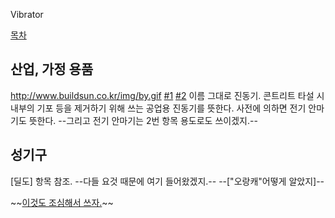 Vibrator

[[목차]]


== 산업, 가정 용품 ==
http://www.buildsun.co.kr/img/by.gif
[http://krdic.naver.com/detail.nhn?docid=15203500 #1] [http://endic.naver.com/enkrEntry.nhn?entryId=ddd3d7f502cf4aa4b71f3a44d5c61213 #2]
이름 그대로 진동기. 콘트리트 타설 시 내부의 기포 등을 제거하기 위해 쓰는 공업용 진동기를 뜻한다.
사전에 의하면 전기 안마기도 뜻한다. --그리고 전기 안마기는 2번 항목 용도로도 쓰이겠지.--


== 성기구 ==
[딜도] 항목 참조. --다들 요것 때문에 여기 들어왔겠지.-- --["오랑캐"어떻게 알았지]--

~~[http://nownews.seoul.co.kr/news/newsView.php?id=20140521601006 이것도 조심해서 쓰자.]~~
